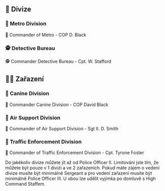 
## 🔮 Divize

### 🥷 Metro Division
🥷 Commander of Metro - COP D. Black

### 🕵️ Detective Bureau
🕵️ Commander Detective Bureau - Cpt. W. Stafford

## 🧑‍🔬 Zařazení

### 🦮 Canine Division
🦮 Commander Canine Division - COP David Black

### 🚁 Air Support Division
🚁 Commander of Air Support Division - Sgt II. D. Smith

### 🦺 Traffic Enforcement Division
🦺 Commander of Traffic Enforcement Division - Cpt. Tyrone Foster

<Callout type="info" emoji="ℹ️">
  Do jakékoliv divize můžete jít až od Police Officer II. Limitování jste tím, že můžete být pouze v 1 divizi a ve 2 zařazeních. Pokud máte zájem o vedení divize musíte být minimálně Sergeant a pro vedení zařazení musíte být minimálně Police Officer III. U obou lze udělit vyjímka po domluvě s High Command Staffem.
</Callout>
